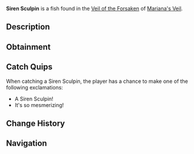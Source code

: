 {{FishInfobox
|image          = Siren Sculpin.png
|rarity         = Rare
|sea            = First Sea
|location       = [[Veil of the Forsaken]]
|sublocation    = 
|sources        = Fishing Rod
|radar_location = 
|prog_speed     = -50
|xp             = 1450
|weather        = Windy
|time           = 
|season         = 
|bait           = Squid
|base_weight    = 250
|base_value     = 4000
|weight_range   = 160
|base_chance    = 10
|base_resil     = 30
}}
'''Siren Sculpin''' is a {{Rarity|Rare}} fish found in the [[Veil of the Forsaken]] of [[Mariana's Veil]].

== Description ==
{{Description|A small, glowing fish with a hypnotic pattern on its scales.|Bestiary Entry}}

== Obtainment ==
{{Description|Typically found alone, where wind is fierce.|Bestiary Hint}}
{{Fish Availability|
Mariana's Veil/Scylla Hunt
Mariana's Veil/Veil of the Forsaken
|top_rods      = 
Leviathan's Fang Rod\125672.94\274460.92;
Ethereal Prism Rod\114679.27\177518.19;
Seraphic Rod\109962.57\179436.47;
No-Life Rod\105550.24\185368.47;
Tempest Rod\103781.39\176981.48;
Plastic Rod\94652.93\161533.49;
Buddy Bond Rod\76125.34\110093.92;
Krampus's Rod\103493.88\119027.27;
Trident Rod\99223.97\252395.22;
Free Spirit Rod\97054.13\246875.81;
Firefly Rod\83349.76\245645.46;
Fast Rod\75777.78\239449.46;
Lucky Rod\69349.96\193676.05;
Long Rod\66690.23\213406.08;
Brick Built Rod\65677.6\213221.47;
Rod Of The Forgotten Fang\101353.53\171001.96;
Challenger's Rod\97068.4\174274.6;
Rod Of The Exalted One\89556.25\166152.35;
Rod Of The Depths\89522.66\162513.4;
Zeus Rod\84230.1\160570.1;
Verdant Shear Rod\81475.68\158791.37;
Blazebringer Rod\80543.17\163120.42;
Depthseeker Rod\75630.71\165680.09;
Avalanche Rod\67459.62\152759.59;
Volcanic Rod\65765.96\144918.14;
Steady Rod\22954\55415.09
|recommended   = Ethereal Prism Rod
}}

== Catch Quips ==
When catching a Siren Sculpin, the player has a chance to make one of the following exclamations:
* A Siren Sculpin!
* It's so mesmerizing!

== Change History ==
{{Change History|{{subst:Current Version}}}}

== Navigation ==
{{Fish Navbox|Veil of the Forsaken}}